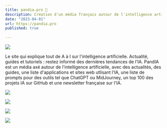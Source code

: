 ```yaml
---
title: pandia.pro 🐼
description: Création d'un média français autour de l'intelligence artificielle. Utilisation de Ghost en tant que Headless CMS. Développement du site en HTML, CSS, JS, avec Handlebars et React. Optimisation du SEO, rédaction d'articles, community manager, gestion des réseaux et de l'image.
date: "2023-04-01"
url: https://pandia.pro
published: true
  
---
```



[![](/pandia-actu.png)](https://pandia.pro)

Le site qui explique tout de A à I sur l'intelligence artificielle. Actualité, guides et tutoriels : restez informé des dernières tendances de l'IA. 
PandIA est un média axé autour de l'intelligence artificielle, avec des actualités, des guides, une liste d'applications et sites web utlisant l'IA, une liste de prompts pour des outils tel que ChatGPT ou MidJourney, un top 100 des projets IA sur GitHub et une newsletter française sur l'IA.

[![](/pandia-liste.png)](https://pandia.pro)

[![](/pandia-ui-mobile.webp)](https://pandia.pro)

[![](/pandia-llm-numbers.png)](https://pandia.pro/guide/les-chiffres-que-chaque-developpeur-llm-devrait-connaitre/)

[![](/pandia-hugging.png)](https://twitter.com/pandIA_fr/status/1658807880533803008)